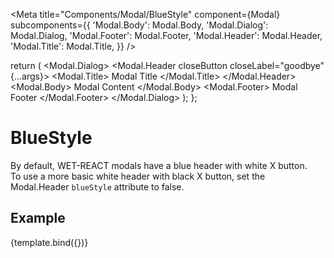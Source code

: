 

<Meta
  title="Components/Modal/BlueStyle"
  component={Modal}
  subcomponents={{
    'Modal.Body': Modal.Body,
    'Modal.Dialog': Modal.Dialog,
    'Modal.Footer': Modal.Footer,
    'Modal.Header': Modal.Header,
    'Modal.Title': Modal.Title,
  }}
/>

  return (
    <Modal.Dialog>
      <Modal.Header closeButton closeLabel="goodbye" {...args}>
        <Modal.Title> Modal Title </Modal.Title>
      </Modal.Header>
      <Modal.Body> Modal Content </Modal.Body>
      <Modal.Footer> Modal Footer </Modal.Footer>
    </Modal.Dialog>
  );
};

# BlueStyle

By default, WET-REACT modals have a blue header with white X button. <br/>To use a more basic white header with black X button, set the Modal.Header `blueStyle` attribute to false.

## Example

<Canvas>
  <Story
    name="BlueStyle"
    args={{
      blueStyle: false,
    }}
  >
    {template.bind({})}
  </Story>
</Canvas>
